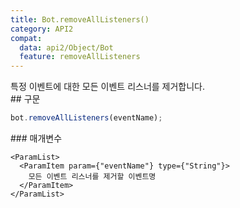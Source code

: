 ```yaml
---
title: Bot.removeAllListeners()
category: API2
compat:
  data: api2/Object/Bot
  feature: removeAllListeners
---
```


<Section>
  특정 이벤트에 대한 모든 이벤트 리스너를 제거합니다.
</Section>
<Section>
  ## 구문

  ~~~js
  bot.removeAllListeners(eventName);
  ~~~

  <Section>
    ### 매개변수

    <ParamList>
      <ParamItem param={"eventName"} type={"String"}>
        모든 이벤트 리스너를 제거할 이벤트명
      </ParamItem>
    </ParamList>
  </Section>
</Section>